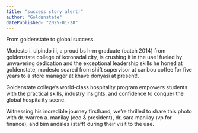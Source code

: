 ```yaml
---
title: "success story alert!"
author: "Goldenstate"
datePublished: "2025-01-28"
---
```


From goldenstate to global success.

Modesto i. ulpindo iii, a proud bs hrm graduate (batch 2014) from goldenstate college of koronadal city, is crushing it in the uae! fueled by unwavering dedication and the exceptional leadership skills he honed at goldenstate, modesto soared from shift supervisor at caribou coffee for five years to a store manager at khave donyasi at present!.

Goldenstate college’s world-class hospitality program empowers students with the practical skills, industry insights, and confidence to conquer the global hospitality scene.

Witnessing his incredible journey firsthand, we’re thrilled to share this photo with dr. warren a. manilay (ceo & president), dr. sara manilay (vp for finance), and bim andales (staff) during their visit to the uae.